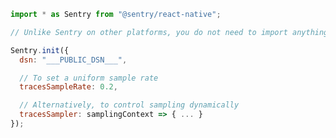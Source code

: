 ```javascript
import * as Sentry from "@sentry/react-native";

// Unlike Sentry on other platforms, you do not need to import anything to use tracing on React Native

Sentry.init({
  dsn: "___PUBLIC_DSN___",

  // To set a uniform sample rate
  tracesSampleRate: 0.2,

  // Alternatively, to control sampling dynamically
  tracesSampler: samplingContext => { ... }
});
```
